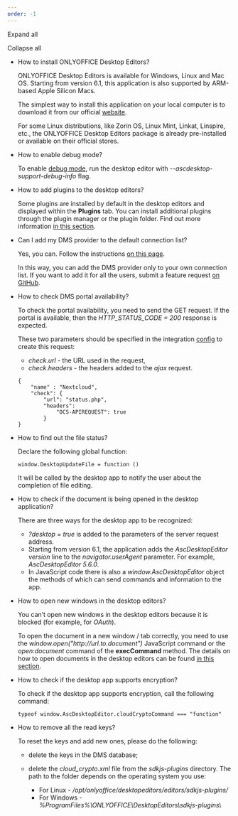 ```yaml
---
order: -1
---
```

Expand all

Collapse all

* How to install ONLYOFFICE Desktop Editors?

  ONLYOFFICE Desktop Editors is available for Windows, Linux and Mac OS. Starting from version 6.1, this application is also supported by ARM-based Apple Silicon Macs.

  The simplest way to install this application on your local computer is to download it from our official [website](https://www.onlyoffice.com/download-desktop.aspx).

  For some Linux distributions, like Zorin OS, Linux Mint, Linkat, Linspire, etc., the ONLYOFFICE Desktop Editors package is already pre-installed or available on their official stores.

- How to enable debug mode?

  To enable [debug mode](/desktop/debugging), run the desktop editor with *--ascdesktop-support-debug-info* flag.

* How to add plugins to the desktop editors?

  Some plugins are installed by default in the desktop editors and displayed within the **Plugins** tab. You can install additional plugins through the plugin manager or the plugin folder. Find out more information [in this section](/desktop/plugins).

- Can I add my DMS provider to the default connection list?

  Yes, you can. Follow the instructions [on this page](/desktop/addingdms/).

  In this way, you can add the DMS provider only to your own connection list. If you want to add it for all the users, submit a feature request [on GitHub](https://github.com/ONLYOFFICE/DesktopEditors/issues).

* How to check DMS portal availability?

  To check the portal availability, you need to send the GET request. If the portal is available, then the *HTTP\_STATUS\_CODE = 200* response is expected.

  These two parameters should be specified in the integration [config](/desktop/addingdms/) to create this request:

  * *check.url* - the URL used in the request,
  * *check.headers* - the headers added to the *ajax* request.

  ```
  {
      "name" : "Nextcloud",
      "check": {
          "url": "status.php",
          "headers": 
              "OCS-APIREQUEST": true
          }
  }
  ```

- How to find out the file status?

  Declare the following global function:

  ```
  window.DesktopUpdateFile = function ()
  ```

  It will be called by the desktop app to notify the user about the completion of file editing.

* How to check if the document is being opened in the desktop application?

  There are three ways for the desktop app to be recognized:

  * *?desktop = true* is added to the parameters of the server request address.
  * Starting from version 6.1, the application adds the *AscDesktopEditor $version$* line to the *navigator.userAgent* parameter. For example, *AscDesktopEditor 5.6.0*.
  * In JavaScript code there is also a *window\.AscDesktopEditor* object the methods of which can send commands and information to the app.

- How to open new windows in the desktop editors?

  You can’t open new windows in the desktop editors because it is blocked (for example, for *OAuth*).

  To open the document in a new window / tab correctly, you need to use the *window\.open("http\://url.to.document")* JavaScript command or the *open:document* command of the **execCommand** method. The details on how to open documents in the desktop editors can be found [in this section](/desktop/addingdms/opening).

* How to check if the desktop app supports encryption?

  To check if the desktop app supports encryption, call the following command:

  ```
  typeof window.AscDesktopEditor.cloudCryptoCommand === "function"
  ```

- How to remove all the read keys?

  To reset the keys and add new ones, please do the following:

  * delete the keys in the DMS database;

  * delete the *cloud\_crypto.xml* file from the *sdkjs-plugins* directory. The path to the folder depends on the operating system you use:

    * For Linux - */opt/onlyoffice/desktopeditors/editors/sdkjs-plugins/*
    * For Windows - *%ProgramFiles%\ONLYOFFICE\DesktopEditors\sdkjs-plugins\\*

